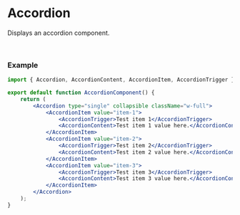 
<Head>
  <title>Accordion | EdgeUI</title>
</Head>

# Accordion

Displays an accordion component.

<AccordionExample />

<br />

### Example

```jsx
import { Accordion, AccordionContent, AccordionItem, AccordionTrigger } from '@edge-ui/react';

export default function AccordionComponent() {
    return (
        <Accordion type="single" collapsible className="w-full">
            <AccordionItem value="item-1">
                <AccordionTrigger>Test item 1</AccordionTrigger>
                <AccordionContent>Test item 1 value here.</AccordionContent>
            </AccordionItem>
            <AccordionItem value="item-2">
                <AccordionTrigger>Test item 2</AccordionTrigger>
                <AccordionContent>Test item 2 value here.</AccordionContent>
            </AccordionItem>
            <AccordionItem value="item-3">
                <AccordionTrigger>Test item 3</AccordionTrigger>
                <AccordionContent>Test item 3 value here.</AccordionContent>
            </AccordionItem>
        </Accordion>
    );
}
```
